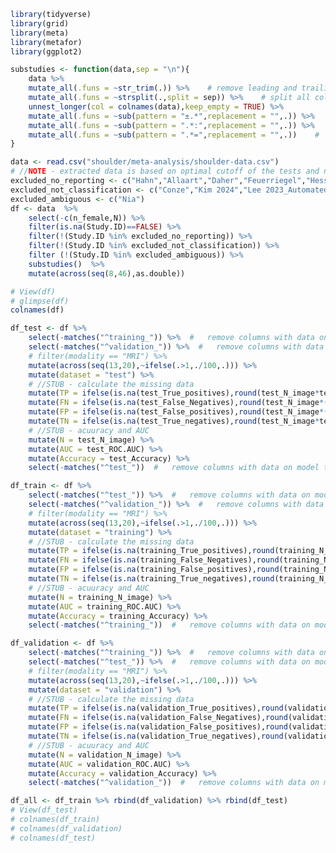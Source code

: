 ```r
library(tidyverse)
library(grid)
library(meta)
library(metafor)
library(ggplot2)
```
```r
substudies <- function(data,sep = "\n"){
    data %>% 
    mutate_all(.funs = ~str_trim(.)) %>%    # remove leading and trailing white spaces
    mutate_all(.funs = ~strsplit(.,split = sep)) %>%    # split all columns
    unnest_longer(col = colnames(data),keep_empty = TRUE) %>% 
    mutate_all(.funs = ~sub(pattern = "±.*",replacement = "",.)) %>%   #   remove leading characters after "±"
    mutate_all(.funs = ~sub(pattern = ".*:",replacement = "",.)) %>%    #   remove leading characters before colon
    mutate_all(.funs = ~sub(pattern = ".*=",replacement = "",.))    #   remove leading characters before "="
}
```
```r
data <- read.csv("shoulder/meta-analysis/shoulder-data.csv")
# //NOTE - extracted data is based on optimal cutoff of the tests and not the 95%!!
excluded_no_reporting <- c("Hahn","Allaart","Daher","Feuerriegel","Hess", "Kaniewska", "Kim 2022","Lee 2023_CSS-Net","xia","shinohara","oeding_supplementary","obama","ni","Lin 2014", "Medina")
excluded_not_classification <- c("Conze","Kim 2024","Lee 2023_Automated","kim 2019", "mu")
excluded_ambiguous <- c("Nia")
df <- data  %>% 
    select(-c(n_female,N)) %>% 
    filter(is.na(Study.ID)==FALSE) %>% 
    filter(!(Study.ID %in% excluded_no_reporting)) %>% 
    filter(!(Study.ID %in% excluded_not_classification)) %>% 
    filter (!(Study.ID %in% excluded_ambiguous)) %>% 
    substudies()  %>% 
    mutate(across(seq(8,46),as.double))

# View(df)
# glimpse(df)
colnames(df)
```
```r
df_test <- df %>% 
    select(-matches("^training_")) %>%  #   remove columns with data on model training
    select(-matches("^validation_")) %>%  #   remove columns with data on model validation
    # filter(modality == "MRI") %>% 
    mutate(across(seq(13,20),~ifelse(.>1,./100,.))) %>% 
    mutate(dataset = "test") %>% 
    # //STUB - calculate the missing data
    mutate(TP = ifelse(is.na(test_True_positives),round(test_N_image*test_sensetivity*test_prevalence_of_lesion_in_training_dataset),test_True_positives)) %>% 
    mutate(FN = ifelse(is.na(test_False_Negatives),round(test_N_image*(1-test_sensetivity)*test_prevalence_of_lesion_in_training_dataset),test_False_Negatives)) %>% 
    mutate(FP = ifelse(is.na(test_False_positives),round(test_N_image*(1-test_specificity)*test_prevalence_of_lesion_in_training_dataset),test_False_positives)) %>% 
    mutate(TN = ifelse(is.na(test_True_negatives),round(test_N_image*test_specificity*test_prevalence_of_lesion_in_training_dataset),test_True_negatives)) %>% 
    # //STUB - acuuracy and AUC
    mutate(N = test_N_image) %>% 
    mutate(AUC = test_ROC.AUC) %>% 
    mutate(Accuracy = test_Accuracy) %>%
    select(-matches("^test_"))  #   remove columns with data on model test

df_train <- df %>% 
    select(-matches("^test_")) %>%  #   remove columns with data on model test
    select(-matches("^validation_")) %>%  #   remove columns with data on model validation
    # filter(modality == "MRI") %>% 
    mutate(across(seq(13,20),~ifelse(.>1,./100,.))) %>% 
    mutate(dataset = "training") %>% 
    # //STUB - calculate the missing data
    mutate(TP = ifelse(is.na(training_True_positives),round(training_N_image*training_sensetivity*training_prevalence_of_lesion_in_training_dataset),training_True_positives)) %>% 
    mutate(FN = ifelse(is.na(training_False_Negatives),round(training_N_image*(1-training_sensetivity)*training_prevalence_of_lesion_in_training_dataset),training_False_Negatives)) %>% 
    mutate(FP = ifelse(is.na(training_False_positives),round(training_N_image*(1-training_specificity)*training_prevalence_of_lesion_in_training_dataset),training_False_positives)) %>% 
    mutate(TN = ifelse(is.na(training_True_negatives),round(training_N_image*training_specificity*training_prevalence_of_lesion_in_training_dataset),training_True_negatives)) %>% 
    # //STUB - acuuracy and AUC
    mutate(N = training_N_image) %>% 
    mutate(AUC = training_ROC.AUC) %>% 
    mutate(Accuracy = training_Accuracy) %>%
    select(-matches("^training_"))  #   remove columns with data on model training

df_validation <- df %>% 
    select(-matches("^training_")) %>%  #   remove columns with data on model training
    select(-matches("^test_")) %>%  #   remove columns with data on model test
    # filter(modality == "MRI") %>% 
    mutate(across(seq(13,20),~ifelse(.>1,./100,.))) %>% 
    mutate(dataset = "validation") %>% 
    # //STUB - calculate the missing data
    mutate(TP = ifelse(is.na(validation_True_positives),round(validation_N_image*validation_sensetivity*validation_prevalence_of_lesion_in_training_dataset),validation_True_positives)) %>% 
    mutate(FN = ifelse(is.na(validation_False_Negatives),round(validation_N_image*(1-validation_sensetivity)*validation_prevalence_of_lesion_in_training_dataset),validation_False_Negatives)) %>% 
    mutate(FP = ifelse(is.na(validation_False_positives),round(validation_N_image*(1-validation_specificity)*validation_prevalence_of_lesion_in_training_dataset),validation_False_positives)) %>% 
    mutate(TN = ifelse(is.na(validation_True_negatives),round(validation_N_image*validation_specificity*validation_prevalence_of_lesion_in_training_dataset),validation_True_negatives)) %>% 
    # //STUB - acuuracy and AUC
    mutate(N = validation_N_image) %>% 
    mutate(AUC = validation_ROC.AUC) %>% 
    mutate(Accuracy = validation_Accuracy) %>% 
    select(-matches("^validation_"))  #   remove columns with data on model validation

df_all <- df_train %>% rbind(df_validation) %>% rbind(df_test)
# View(df_test)
# colnames(df_train)
# colnames(df_validation)
# colnames(df_test)
```